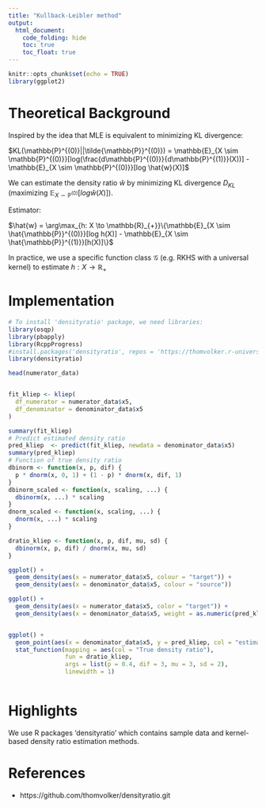 ```yaml
---
title: "Kullback-Leibler method"
output: 
  html_document:
    code_folding: hide
    toc: true
    toc_float: true
---
```


```r
knitr::opts_chunk$set(echo = TRUE)
library(ggplot2)
```

# Theoretical Background
Inspired by the idea that MLE is equivalent to minimizing KL divergence:

$KL(\mathbb{P}^{(0)}||\tilde{\mathbb{P}}^{(0)}) = \mathbb{E}_{X \sim \mathbb{P}^{(0)}}[log(\frac{d\mathbb{P}^{(0)}}{d\mathbb{P}^{(1)}}(X))] - \mathbb{E}_{X \sim \mathbb{P}^{(0)}}[log \hat{w}(X)]$

We can estimate the density ratio $\hat{w}$ by minimizing KL divergence $D_{KL}$ (maximizing $\mathbb{E}_{X \sim \mathbb{P}^{(0)}}[log \hat{w}(X)]$).

Estimator:

$\hat{w} = \arg\max_{h: X \to \mathbb{R}_{+}}\{\mathbb{E}_{X \sim \hat{\mathbb{P}}^{(0)}}[log h(X)] - \mathbb{E}_{X \sim \hat{\mathbb{P}}^{(1)}}[h(X)]\}$

In practice, we use a specific function class $\mathcal{G}$ (e.g. RKHS with a universal kernel)
to estimate $h: X \to \mathbb{R}_{+}$

# Implementation

```r
# To install 'densityratio' package, we need libraries:
library(osqp)
library(pbapply)
library(RcppProgress)
#install.packages('densityratio', repos = 'https://thomvolker.r-universe.dev')
library(densityratio)

head(numerator_data)


fit_kliep <- kliep(
  df_numerator = numerator_data$x5, 
  df_denominator = denominator_data$x5
)

summary(fit_kliep)
# Predict estimated density ratio
pred_kliep  <- predict(fit_kliep, newdata = denominator_data$x5)
summary(pred_kliep)
# Function of true density ratio
dbinorm <- function(x, p, dif) {
  p * dnorm(x, 0, 1) + (1 - p) * dnorm(x, dif, 1)
}
dbinorm_scaled <- function(x, scaling, ...) {
  dbinorm(x, ...) * scaling
}
dnorm_scaled <- function(x, scaling, ...) {
  dnorm(x, ...) * scaling
}

dratio_kliep <- function(x, p, dif, mu, sd) {
  dbinorm(x, p, dif) / dnorm(x, mu, sd)
}

```

```r
ggplot() + 
  geom_density(aes(x = numerator_data$x5, colour = "target")) +
  geom_density(aes(x = denominator_data$x5, colour = "source"))

ggplot() +
  geom_density(aes(x = numerator_data$x5, color = "target")) +
  geom_density(aes(x = denominator_data$x5, weight = as.numeric(pred_kliep), color = "weighted source"))


ggplot() +
  geom_point(aes(x = denominator_data$x5, y = pred_kliep, col = "estimates")) +
  stat_function(mapping = aes(col = "True density ratio"), 
                fun = dratio_kliep, 
                args = list(p = 0.4, dif = 3, mu = 3, sd = 2),
                linewidth = 1)
  
```



# Highlights

We use R packages 'densityratio' which contains sample data and kernel-based density ratio estimation methods.

# References

- https://github.com/thomvolker/densityratio.git
